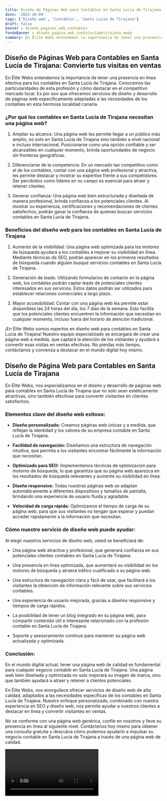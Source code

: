 ```yaml
---
title: Diseño de Páginas Web para Contables en Santa Lucía de Tirajana
date: '2023-10-04'
tags: ['Diseño web', 'Contables', 'Santa Lucía de Tirajana']
draft: false
banner : diseño_paginas_web_contables
fondoBanner : diseño_pagina_web_santalucíadetirajana.webp
summary: En Élite Webs entendemos la importancia de tener una presencia en línea efectiva para los contables en Santa Lucía de Tirajana. Conocemos las particularidades de esta profesión y cómo destacar en el competitivo mercado local. Es por eso que ofrecemos servicios de diseño y desarrollo de páginas web específicamente adaptadas a las necesidades de los contables en esta hermosa localidad canaria.
---
```


## Diseño de Páginas Web para Contables en Santa Lucía de Tirajana: Convierte tus visitas en ventas

En Élite Webs entendemos la importancia de tener una presencia en línea efectiva para los contables en Santa Lucía de Tirajana. Conocemos las particularidades de esta profesión y cómo destacar en el competitivo mercado local. Es por eso que ofrecemos servicios de diseño y desarrollo de páginas web específicamente adaptadas a las necesidades de los contables en esta hermosa localidad canaria.

### ¿Por qué los contables en Santa Lucía de Tirajana necesitan una página web?

1. Ampliar su alcance: Una página web les permite llegar a un público más amplio, no solo en Santa Lucía de Tirajana sino también a nivel nacional e incluso internacional. Posicionarse como una opción confiable y ser alcanzables en cualquier momento, brinda oportunidades de negocio sin fronteras geográficas.

2. Diferenciarse de la competencia: En un mercado tan competitivo como el de los contables, contar con una página web profesional y atractiva, les permite destacar y mostrar su expertise frente a sus competidores. Ser percibidos como líderes en su campo es esencial para atraer y retener clientes.

3. Generar confianza: Una página web bien estructurada y diseñada de manera profesional, brinda confianza a los potenciales clientes. Al mostrar su experiencia, certificaciones y recomendaciones de clientes satisfechos, podrán ganar la confianza de quienes buscan servicios contables en Santa Lucía de Tirajana.

### Beneficios del diseño web para los contables en Santa Lucía de Tirajana

1. Aumento de la visibilidad: Una página web optimizada para los motores de búsqueda ayudará a los contables a mejorar su visibilidad en línea. Mediante técnicas de SEO, podrán aparecer en los primeros resultados de búsqueda cuando alguien busque servicios contables en Santa Lucía de Tirajana.

2. Generación de leads: Utilizando formularios de contacto en la página web, los contables podrán captar leads de potenciales clientes interesados en sus servicios. Estos datos podrán ser utilizados para establecer relaciones comerciales a largo plazo.

3. Mayor accesibilidad: Contar con una página web les permite estar disponibles las 24 horas del día, los 7 días de la semana. Esto facilita que los potenciales clientes encuentren la información que necesitan en cualquier momento, incluso fuera del horario de atención tradicional.

¡En Élite Webs somos expertos en diseño web para contables en Santa Lucía de Tirajana! Nuestro equipo especializado se encargará de crear una página web a medida, que captará la atención de los visitantes y ayudará a convertir esas visitas en ventas efectivas. No pierdas más tiempo, contáctanos y comienza a destacar en el mundo digital hoy mismo.

<GifSeo />

<Cta />

## Diseño de Página Web para Contables en Santa Lucía de Tirajana

En Élite Webs, nos especializamos en el diseño y desarrollo de páginas web para contables en Santa Lucía de Tirajana que no solo sean estéticamente atractivas, sino también efectivas para convertir visitantes en clientes satisfechos. 

### Elementos clave del diseño web exitoso:

- **Diseño personalizado:** Creamos páginas web únicas y a medida, que reflejan la identidad y los valores de su empresa contable en Santa Lucía de Tirajana.

- **Facilidad de navegación:** Diseñamos una estructura de navegación intuitiva, que permita a los visitantes encontrar fácilmente la información que necesitan.

- **Optimizado para SEO:** Implementamos técnicas de optimización para motores de búsqueda, lo que garantiza que su página web aparezca en los resultados de búsqueda relevantes y aumente su visibilidad en línea.

- **Diseño responsive:** Todas nuestras páginas web se adaptan automáticamente a diferentes dispositivos y tamaños de pantalla, brindando una experiencia de usuario fluida y agradable.

- **Velocidad de carga rápida:** Optimizamos el tiempo de carga de su página web, para que sus visitantes no tengan que esperar y puedan acceder rápidamente a la información que necesitan.

### Cómo nuestro servicio de diseño web puede ayudar:

Al elegir nuestros servicios de diseño web, usted se beneficiará de:

- Una página web atractiva y profesional, que generará confianza en sus potenciales clientes contables en Santa Lucía de Tirajana.

- Una presencia en línea optimizada, que aumentará su visibilidad en los motores de búsqueda y atraerá tráfico cualificado a su página web.

- Una estructura de navegación clara y fácil de usar, que facilitará a los visitantes la obtención de información relevante sobre sus servicios contables.

- Una experiencia de usuario mejorada, gracias a diseños responsive y tiempos de carga rápidos.

- La posibilidad de tener un blog integrado en su página web, para compartir contenido útil e interesante relacionado con la profesión contable en Santa Lucía de Tirajana.

- Soporte y asesoramiento continuo para mantener su página web actualizada y optimizada.

### Conclusión:

En el mundo digital actual, tener una página web de calidad es fundamental para cualquier negocio contable en Santa Lucía de Tirajana. Una página web bien diseñada y optimizada no solo mejorará su imagen de marca, sino que también ayudará a atraer y retener a clientes potenciales.

En Élite Webs, nos enorgullece ofrecer servicios de diseño web de alta calidad, adaptados a las necesidades específicas de los contables en Santa Lucía de Tirajana. Nuestro enfoque personalizado, combinado con nuestra experiencia en SEO y diseño web, nos permite ayudar a nuestros clientes a destacar en línea y convertir visitantes en ventas.

No se conforme con una página web genérica, confíe en nosotros y lleve su presencia en línea al siguiente nivel. Contáctenos hoy mismo para obtener una consulta gratuita y descubra cómo podemos ayudarlo a impulsar su negocio contable en Santa Lucía de Tirajana a través de una página web de calidad.

<Video />

<CtaBot job='Contables' city='Santa Lucía de Tirajana'/>

<Gmaps query='Santa Lucía de Tirajana+españa+maps' />
